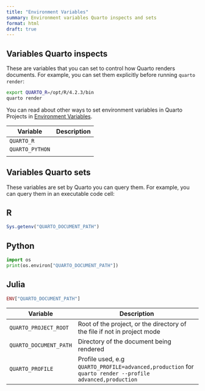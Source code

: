 ```yaml
---
title: "Environment Variables"
summary: Environment variables Quarto inspects and sets
format: html
draft: true
---
```


## Variables Quarto inspects

These are variables that you can set to control how Quarto renders documents. For example, you can set them explicitly before running `quarto render`:

```.bash
export QUARTO_R=/opt/R/4.2.3/bin
quarto render
```

You can read about other ways to set environment variables in Quarto Projects in [Environment Variables](/docs/projects/environment.qmd).

| Variable        | Description |
|-----------------|-------------|
| `QUARTO_R`      |             |
| `QUARTO_PYTHON` |             |
|                 |             |

## Variables Quarto sets

These variables are set by Quarto you can query them. For example, you can query them in an executable code cell:

::: {.panel-tabset}

## R

```r
Sys.getenv("QUARTO_DOCUMENT_PATH")
```

## Python

```python
import os
print(os.environ["QUARTO_DOCUMENT_PATH"])
```

## Julia 

```julia
ENV["QUARTO_DOCUMENT_PATH"]
```

:::


| Variable               | Description                                                                                                |
|------------------------|------------------------------------------------------------------------------------------------------------|
| `QUARTO_PROJECT_ROOT`  |  Root of the project, or the directory of the file if not in project mode                                  |
| `QUARTO_DOCUMENT_PATH` |  Directory of the document being rendered                                                                  |
| `QUARTO_PROFILE`       |  Profile used, e.g `QUARTO_PROFILE=advanced,production` for `quarto render --profile advanced,production`  |


